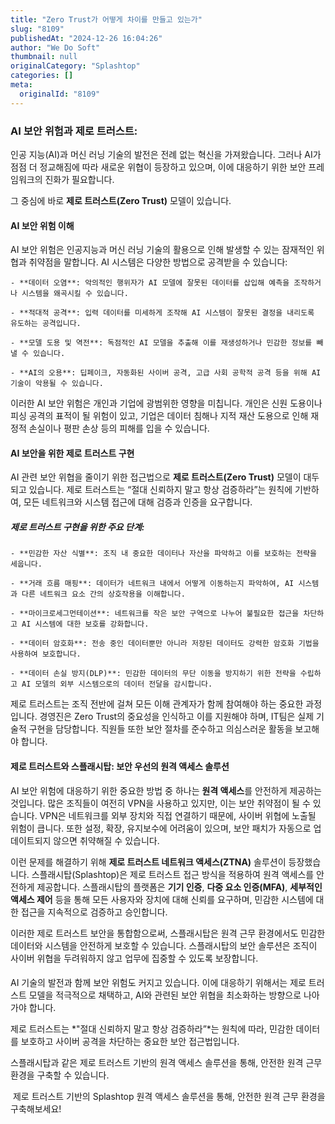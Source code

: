 ```yaml
---
title: "Zero Trust가 어떻게 차이를 만들고 있는가"
slug: "8109"
publishedAt: "2024-12-26 16:04:26"
author: "We Do Soft"
thumbnail: null
originalCategory: "Splashtop"
categories: []
meta:
  originalId: "8109"
---
```


### AI 보안 위험과 제로 트러스트:

인공 지능(AI)과 머신 러닝 기술의 발전은 전례 없는 혁신을 가져왔습니다. 그러나 AI가 점점 더 정교해짐에 따라 새로운 위협이 등장하고 있으며, 이에 대응하기 위한 보안 프레임워크의 진화가 필요합니다.

그 중심에 바로 **제로 트러스트(Zero Trust)** 모델이 있습니다.

#### AI 보안 위험 이해

AI 보안 위험은 인공지능과 머신 러닝 기술의 활용으로 인해 발생할 수 있는 잠재적인 위협과 취약점을 말합니다. AI 시스템은 다양한 방법으로 공격받을 수 있습니다:

 	- **데이터 오염**: 악의적인 행위자가 AI 모델에 잘못된 데이터를 삽입해 예측을 조작하거나 시스템을 왜곡시킬 수 있습니다.

 	- **적대적 공격**: 입력 데이터를 미세하게 조작해 AI 시스템이 잘못된 결정을 내리도록 유도하는 공격입니다.

 	- **모델 도용 및 역전**: 독점적인 AI 모델을 추출해 이를 재생성하거나 민감한 정보를 빼낼 수 있습니다.

 	- **AI의 오용**: 딥페이크, 자동화된 사이버 공격, 고급 사회 공학적 공격 등을 위해 AI 기술이 악용될 수 있습니다.

이러한 AI 보안 위험은 개인과 기업에 광범위한 영향을 미칩니다. 개인은 신원 도용이나 피싱 공격의 표적이 될 위험이 있고, 기업은 데이터 침해나 지적 재산 도용으로 인해 재정적 손실이나 평판 손상 등의 피해를 입을 수 있습니다.

#### AI 보안을 위한 제로 트러스트 구현

AI 관련 보안 위협을 줄이기 위한 접근법으로 **제로 트러스트(Zero Trust)** 모델이 대두되고 있습니다. 제로 트러스트는 “절대 신뢰하지 말고 항상 검증하라”는 원칙에 기반하여, 모든 네트워크와 시스템 접근에 대해 검증과 인증을 요구합니다.

##### 제로 트러스트 구현을 위한 주요 단계:

 	- **민감한 자산 식별**: 조직 내 중요한 데이터나 자산을 파악하고 이를 보호하는 전략을 세웁니다.

 	- **거래 흐름 매핑**: 데이터가 네트워크 내에서 어떻게 이동하는지 파악하여, AI 시스템과 다른 네트워크 요소 간의 상호작용을 이해합니다.

 	- **마이크로세그먼테이션**: 네트워크를 작은 보안 구역으로 나누어 불필요한 접근을 차단하고 AI 시스템에 대한 보호를 강화합니다.

 	- **데이터 암호화**: 전송 중인 데이터뿐만 아니라 저장된 데이터도 강력한 암호화 기법을 사용하여 보호합니다.

 	- **데이터 손실 방지(DLP)**: 민감한 데이터의 무단 이동을 방지하기 위한 전략을 수립하고 AI 모델의 외부 시스템으로의 데이터 전달을 감시합니다.

제로 트러스트는 조직 전반에 걸쳐 모든 이해 관계자가 함께 참여해야 하는 중요한 과정입니다. 경영진은 Zero Trust의 중요성을 인식하고 이를 지원해야 하며, IT팀은 실제 기술적 구현을 담당합니다. 직원들 또한 보안 절차를 준수하고 의심스러운 활동을 보고해야 합니다.

#### 제로 트러스트와 스플래시탑: 보안 우선의 원격 액세스 솔루션

AI 보안 위험에 대응하기 위한 중요한 방법 중 하나는 **원격 액세스**를 안전하게 제공하는 것입니다. 많은 조직들이 여전히 VPN을 사용하고 있지만, 이는 보안 취약점이 될 수 있습니다. VPN은 네트워크를 외부 장치와 직접 연결하기 때문에, 사이버 위협에 노출될 위험이 큽니다. 또한 설정, 확장, 유지보수에 어려움이 있으며, 보안 패치가 자동으로 업데이트되지 않으면 취약해질 수 있습니다.

이런 문제를 해결하기 위해 **제로 트러스트 네트워크 액세스(ZTNA)** 솔루션이 등장했습니다. 스플래시탑(Splashtop)은 제로 트러스트 접근 방식을 적용하여 원격 액세스를 안전하게 제공합니다. 스플래시탑의 플랫폼은 **기기 인증**, **다중 요소 인증(MFA)**, **세부적인 액세스 제어** 등을 통해 모든 사용자와 장치에 대해 신뢰를 요구하며, 민감한 시스템에 대한 접근을 지속적으로 검증하고 승인합니다.

이러한 제로 트러스트 보안을 통합함으로써, 스플래시탑은 원격 근무 환경에서도 민감한 데이터와 시스템을 안전하게 보호할 수 있습니다. 스플래시탑의 보안 솔루션은 조직이 사이버 위협을 두려워하지 않고 업무에 집중할 수 있도록 보장합니다.

#### 

AI 기술의 발전과 함께 보안 위험도 커지고 있습니다. 이에 대응하기 위해서는 제로 트러스트 모델을 적극적으로 채택하고, AI와 관련된 보안 위협을 최소화하는 방향으로 나아가야 합니다.

제로 트러스트는 *"절대 신뢰하지 말고 항상 검증하라”*는 원칙에 따라, 민감한 데이터를 보호하고 사이버 공격을 차단하는 중요한 보안 접근법입니다.

스플래시탑과 같은 제로 트러스트 기반의 원격 액세스 솔루션을 통해, 안전한 원격 근무 환경을 구축할 수 있습니다.

 제로 트러스트 기반의 Splashtop 원격 액세스 솔루션을 통해, 안전한 원격 근무 환경을 구축해보세요!
